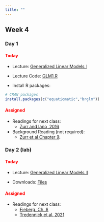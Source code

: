 ```yaml
---
title: ""
---
```


## Week 4

### Day 1

#### [Today]{style="color:red;"}

-   Lecture: <a href="/FW680A4/glm1.qmd">Generalized Linear Models I</a>

-   Lecture Code: <a href="/FW680A4/glm1.R">GLM1.R</a>

-   Install R packages:

```r
# CRAN packages
install.packages(c("equatiomatic","brglm"))
```

#### [Assigned]{style="color:red;"}

-   Readings for next class: 
    - <a href="/readings/Zurr and Iano 2016.pdf">Zurr and Iano, 2016</a>

- Background Reading (not required): 
  - <a href="/readings/Zurr et al Chapter 9.pdf"> Zurr et al Chapter 9</a>. 




### Day 2 (lab)

#### [Today]{style="color:red;"}

-   Lecture: <a href="/FW680A4/glm2.qmd">Generalized Linear Models II</a>

-   Downloads: <a href="/classfiles/glmlab/week4files.zip">Files</a>


#### [Assigned]{style="color:red;"}

-   Readings for next class: 
    - <a href="https://statistics4ecologists-v2.netlify.app/mmi#mmi">Fieberg, Ch. 8</a>
    - <a href="/readings/Tredennick et al. 2021.pdf">Tredennick et al. 2021</a>






